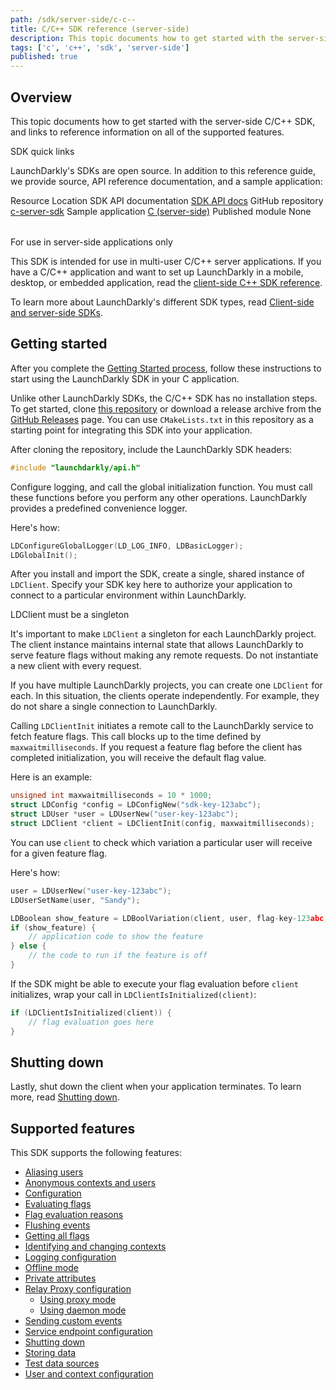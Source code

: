 ```yaml
---
path: /sdk/server-side/c-c--
title: C/C++ SDK reference (server-side)
description: This topic documents how to get started with the server-side C/C++ SDK, and links to reference information on all of the supported features.
tags: ['c', 'c++', 'sdk', 'server-side']
published: true
---
```


## Overview

This topic documents how to get started with the server-side C/C++ SDK, and links to reference information on all of the supported features.

<Callout intent="primary">
<CalloutTitle>SDK quick links</CalloutTitle>
<CalloutDescription>

LaunchDarkly's SDKs are open source. In addition to this reference guide, we provide source, API reference documentation, and a sample application:

<Table>
  <TableHeader>
    <TableHeadCell>Resource</TableHeadCell>
    <TableHeadCell>Location</TableHeadCell>
  </TableHeader>
  <TableBody>
    <TableRow>
      <TableCell>SDK API documentation</TableCell>
      <TableCell><a href="https://launchdarkly.github.io/c-server-sdk">SDK API docs</a></TableCell>
    </TableRow>
    <TableRow>
      <TableCell>GitHub repository</TableCell>
      <TableCell><a href="https://github.com/launchdarkly/c-server-sdk">c-server-sdk</a></TableCell>
    </TableRow>
    <TableRow>
      <TableCell>Sample application</TableCell>
      <TableCell><a href="https://github.com/launchdarkly/hello-c-server">C (server-side)</a></TableCell>
    </TableRow>
    <TableRow>
      <TableCell>Published module</TableCell>
      <TableCell>None</TableCell>
    </TableRow>
  </TableBody>
</Table>

</CalloutDescription>
</Callout>

<Callout intent="info">
<CalloutTitle>For use in server-side applications only</CalloutTitle>
<CalloutDescription>

This SDK is intended for use in multi-user C/C++ server applications. If you have a C/C++ application and want to set up LaunchDarkly in a mobile, desktop, or embedded application, read the [client-side C++ SDK reference](/sdk/client-side/c-c--).

To learn more about LaunchDarkly's different SDK types, read [Client-side and server-side SDKs](/sdk/concepts/client-side-server-side).

</CalloutDescription>
</Callout>

## Getting started

After you complete the [Getting Started process](/home/getting-started), follow these instructions to start using the LaunchDarkly SDK in your C application.

Unlike other LaunchDarkly SDKs, the C/C++ SDK has no installation steps. To get started, clone [this repository](https://github.com/launchdarkly/c-server-sdk) or download a release archive from the [GitHub Releases](https://github.com/launchdarkly/c-server-sdk/releases) page. You can use `CMakeLists.txt` in this repository as a starting point for integrating this SDK into your application.

After cloning the repository, include the LaunchDarkly SDK headers:

<CodeSample>
<CSTab label="C/C++">

```c
#include "launchdarkly/api.h"
```

</CSTab>
</CodeSample>

Configure logging, and call the global initialization function. You must call these functions before you perform any other operations. LaunchDarkly provides a predefined convenience logger.

Here's how:

<CodeSample>
<CSTab label="C/C++">

```c
LDConfigureGlobalLogger(LD_LOG_INFO, LDBasicLogger);
LDGlobalInit();
```

</CSTab>
</CodeSample>

After you install and import the SDK, create a single, shared instance of `LDClient`. Specify your SDK key here to authorize your application to connect to a particular environment within LaunchDarkly.

<Callout intent="alert">
<CalloutTitle>LDClient must be a singleton</CalloutTitle>
<CalloutDescription>

It's important to make `LDClient` a singleton for each LaunchDarkly project. The client instance maintains internal state that allows LaunchDarkly to serve feature flags without making any remote requests. Do not instantiate a new client with every request.

If you have multiple LaunchDarkly projects, you can create one `LDClient` for each. In this situation, the clients operate independently. For example, they do not share a single connection to LaunchDarkly.

</CalloutDescription>
</Callout>

Calling `LDClientInit` initiates a remote call to the LaunchDarkly service to fetch feature flags. This call blocks up to the time defined by `maxwaitmilliseconds`. If you request a feature flag before the client has completed initialization, you will receive the default flag value.

Here is an example:

<CodeSample>
<CSTab label="C/C++">

```c
unsigned int maxwaitmilliseconds = 10 * 1000;
struct LDConfig *config = LDConfigNew("sdk-key-123abc");
struct LDUser *user = LDUserNew("user-key-123abc");
struct LDClient *client = LDClientInit(config, maxwaitmilliseconds);
```

</CSTab>
</CodeSample>

You can use `client` to check which variation a particular user will receive for a given feature flag.

Here's how:

<CodeSample>
<CSTab label="C/C++">

```c
user = LDUserNew("user-key-123abc");
LDUserSetName(user, "Sandy");

LDBoolean show_feature = LDBoolVariation(client, user, flag-key-123abc, false, NULL);
if (show_feature) {
    // application code to show the feature
} else {
    // the code to run if the feature is off
}
```

</CSTab>
</CodeSample>

If the SDK might be able to execute your flag evaluation before `client` initializes, wrap your call in `LDClientIsInitialized(client)`:

<CodeSample>
<CSTab label="C/C++">

```c
if (LDClientIsInitialized(client)) {
    // flag evaluation goes here
}
```

</CSTab>
</CodeSample>

## Shutting down

Lastly, shut down the client when your application terminates. To learn more, read [Shutting down](/sdk/features/shutdown#cc-server-side).

## Supported features

This SDK supports the following features:

* [Aliasing users](/sdk/features/aliasing-users#cc-server-side)
* [Anonymous contexts and users](/sdk/features/anonymous#cc-server-side)
* [Configuration](/sdk/features/config#cc-server-side)
* [Evaluating flags](/sdk/features/evaluating#cc-server-side)
* [Flag evaluation reasons](/sdk/features/evaluation-reasons#cc-server-side)
* [Flushing events](/sdk/features/flush#cc-server-side)
* [Getting all flags](/sdk/features/all-flags#cc-server-side)
* [Identifying and changing contexts](/sdk/features/identify#cc-server-side)
* [Logging configuration](/sdk/features/logging#cc-server-side)
* [Offline mode](/sdk/features/offline-mode#cc-server-side)
* [Private attributes](/sdk/features/private-attributes#cc-server-side)
* [Relay Proxy configuration](/sdk/features/relay-proxy-configuration)
  * [Using proxy mode](/sdk/features/relay-proxy-configuration/proxy-mode#cc-server-side)
  * [Using daemon mode](/sdk/features/relay-proxy-configuration/daemon-mode#cc-server-side)
* [Sending custom events](/sdk/features/events#cc-server-side)
* [Service endpoint configuration](/sdk/features/service-endpoint-configuration#cc-server-side)
* [Shutting down](/sdk/features/shutdown#cc-server-side)
* [Storing data](/sdk/features/storing-data#cc-server-side)
* [Test data sources](/sdk/features/test-data-sources#cc-server-side)
* [User and context configuration](/sdk/features/user-context-config#cc-server-side)
